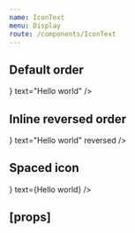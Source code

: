 ```yaml
---
name: IconText
menu: Display
route: /components/IconText
---
```



<PageTitle title="IconText" src="components/IconText" />

## Default order

<Playground>
  <IconText
    icon={<BlobbrIcon scale="medium" />}
    text="Hello world"
  />
</Playground>

## Inline reversed order

<Playground>
  <IconText
    inline
    icon={<BlobbrIcon scale="medium" />}
    text="Hello world"
    reversed
  />
</Playground>

## Spaced icon

<Playground>
  <IconText
    icon={<BlobbrIcon scale="large" />}
    text={<Rhythm ml={2}><span>Hello world</span></Rhythm>}
  />
</Playground>

## \[props\]

<Props of={IconText} />

